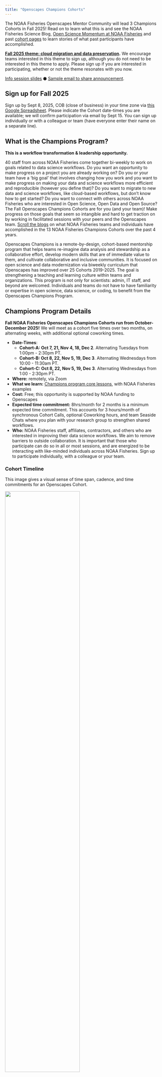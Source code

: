 ```yaml
---
title: "Openscapes Champions Cohorts"
---
```


The NOAA Fisheries Openscapes Mentor Community will lead 3 Champions Cohorts in Fall 2025! Read on to learn what this is and see the NOAA Fisheries Science Blog, [Open Science Momentum at NOAA Fisheries](https://www.fisheries.noaa.gov/science-blog/open-science-momentum-noaa-fisheries) and past [cohort pages](/cohorts) to learn stories of what past participants have accomplished.

[**Fall 2025 theme: cloud migration and data preservation**](https://docs.google.com/presentation/d/1Q6zerBOYfSr-Sw0YTz2JV8OOskjw_0oGOIM2WSMmS84/edit?slide=id.g3720335bad7_1_989#slide=id.g3720335bad7_1_989)**.** We encourage teams interested in this theme to sign up, although you do not need to be interested in this theme to apply. Please sign up if you are interested in participating, whether or not the theme resonates with you now.

[Info session slides](https://docs.google.com/presentation/d/1Q6zerBOYfSr-Sw0YTz2JV8OOskjw_0oGOIM2WSMmS84/edit?slide=id.g3723cbac770_0_0#slide=id.g3723cbac770_0_0) ⬢ [Sample email to share announcement](https://docs.google.com/document/d/1pYiPebka2DXzWOvD1Mqje_GyJs2ykpPRDPO2o_XVUUQ/).

<!-- Signups for Fall 2024 Cohorts are now closed. We will lead 3 more Champions Cohorts in Fall 2025. --->

## **Sign up for Fall 2025**

Sign up by Sept 8, 2025, COB (close of business) in your time zone via [this Google Spreadsheet](https://docs.google.com/spreadsheets/d/1fpMJpReMuAW3W_U7rGSBkM1BgzWdVySLqLec-xoZYUc/). Please indicate the Cohort date-times you are available; we will confirm participation via email by Sept 15. You can sign up individually or with a colleague or team (have everyone enter their name on a separate line).

## What is the Champions Program?

**This is a workflow transformation & leadership opportunity.**

40 staff from across NOAA Fisheries come together bi-weekly to work on goals related to data science workflows. Do you want an opportunity to make progress on a project you are already working on? Do you or your team have a ‘big goal’ that involves changing how you work and you want to make progress on making your data and science workflows more efficient and reproducible (however you define that)? Do you want to migrate to new data and science workflows, like cloud-based workflows, but don’t know how to get started? Do you want to connect with others across NOAA Fisheries who are interested in Open Science, Open Data and Open Source? The Fall Openscapes Champions Cohorts are for you (and your team)! Make progress on those goals that seem so intangible and hard to get traction on by working in facilitated sessions with your peers and the Openscapes team. [Scroll the blogs](blog.qmd#category=champions) on what NOAA Fisheries teams and individuals have accomplished in the 13 NOAA Fisheries Champions Cohorts over the past 4 years.

Openscapes Champions is a remote-by-design, cohort-based mentorship program that helps teams re-imagine data analysis and stewardship as a collaborative effort, develop modern skills that are of immediate value to them, and cultivate collaborative and inclusive communities. It is focused on open science and data modernization via biweekly curriculum that Openscapes has improved over 25 Cohorts 2019-2025. The goal is strengthening a teaching and learning culture within teams and organizations. This program is not only for scientists: admin, IT staff, and beyond are welcomed. Individuals and teams do not have to have familiarity or expertise in open science, data science, or coding, to benefit from the Openscapes Champions Program.

```{=html}
<!--- Through Openscapes cohorts, you focus on your own work with your peers or a team. As the program introduces modern concepts, tooling, and examples from your peers for collaborative open data science, groups focus on where you are and where you want to go together. **Openscapes Champions is "not your traditional training/workshop" because teams:**

-   Have real-world experiential learning: developing psychological safety and habits for implementing change
-   Learn together and get unstuck: Identify and make progress on barriers as Openscapes introduces modern concepts, tooling, and examples from peers
-   Work on what is important to them, often something hard to do. Something they want to change.
--->
```

## Champions Program Details

**Fall NOAA Fisheries Openscapes Champions Cohorts run from October-December 2025!** We will meet as a cohort five times over two months, on alternating weeks, with additional optional coworking times.

-   **Date-Times**:
    -   **Cohort-A: Oct 7, 21, Nov 4, 18, Dec 2**. Alternating Tuesdays from 1:00pm - 2:30pm PT.
    -   **Cohort-B: Oct 8, 22, Nov 5, 19, Dec 3**. Alternating Wednesdays from 10:00 - 11:30am PT.
    -   **Cohort-C: Oct 8, 22, Nov 5, 19, Dec 3**. Alternating Wednesdays from 1:00 - 2:30pm PT.
-   **Where:** remotely, via Zoom
-   **What we learn:** [Champions program core lessons](https://openscapes.github.io/series), with NOAA Fisheries examples
-   **Cost:** Free; this opportunity is supported by NOAA funding to Openscapes
-   **Expected time commitment:** 8hrs/month for 2 months is a minimum expected time commitment. This accounts for 3 hours/month of synchronous Cohort Calls, optional Coworking hours, and team Seaside Chats where you plan with your research group to strengthen shared workflows.
-   **Who:** NOAA Fisheries staff, affiliates, contractors, and others who are interested in improving their data science workflows. We aim to remove barriers to outside collaboration. It is important that those who participate can do so in all or most sessions, and are energized to be interacting with like-minded individuals across NOAA Fisheries. Sign up to participate individually, with a colleague or your team.

### Cohort Timeline

This image gives a visual sense of time span, cadence, and time commitments for an Openscapes Cohort.

![](images/openscapes_cohort-timeline.png){fig-align="center" width="70%"}

## "Ask Us Anything" info sessions

**Are you curious about participating in the Champions Program** and want to learn more? We will host "Ask Us Anything" info sessions on Sept 2 & 3 (details in table below). Anyone is welcome to attend.

**Are you a NMFS Openscapes Mentor or past Champion?** Consider giving a talk at your Center/Regional Office (talk/brown-bag, 5 mins at All Hands…). Please add sessions to [Sign up sheet, 'Talks, AMA Schedule'](https://docs.google.com/spreadsheets/d/1fpMJpReMuAW3W_U7rGSBkM1BgzWdVySLqLec-xoZYUc/edit?gid=1241468325#gid=1241468325) tab and to the NMFS Open Science Google Calendar so others can find them. Here are [slides](https://docs.google.com/presentation/d/1Q6zerBOYfSr-Sw0YTz2JV8OOskjw_0oGOIM2WSMmS84/) introducing the Fall 2025 Champions Program with background information we can all use to present.

**Table.** Center / Office info sessions. To join an info session below, find Google Meet links in this [Google Sheet](https://docs.google.com/spreadsheets/d/1fpMJpReMuAW3W_U7rGSBkM1BgzWdVySLqLec-xoZYUc/edit?gid=1423956583#gid=1423956583) or in the NMFS Open Science Google Calendar.

|  |  |  |  |  |  |
|------------|------------|------------|------------|------------|------------|
| **Date** | **Time** | **Center/Office** | **Event info name / length** | **Mentor/Point person** | **Speaker** |
| 2025-08-07 | 10:00 am ET | SEFSC | All Hands / \<10 min | Carissa Gervasi | Carissa Gervasi |
| 2025-08-20 | 12:30 pm PT | NMFS DGC | Fisheries Monthly Data Governance Meeting | Eli Holmes | Eli Holmes + Julie Lowndes |
| 2025-08-27 | 1:00 pm HST | PIFSC | PIFSC webinar | Amanda Bradford and PIFSC Openscapes Mentors | Amanda Bradford and PIFSC Openscapes Mentors |
| 2025-09-02 | 12:00 pm PT | All NMFS | Openscapes Champions info Q&A / 50 min | Julie Lowndes | Julie Lowndes + Molly Stevens |
| 2025-09-03 | 12:00 pm PT | All NMFS | Openscapes Champions info Q&A / 50 min | Julie Lowndes | Julie Lowndes + TBD |

```{=html}
<!--- ## Attend an "Ask Us Anything" info session

To share about the opportunity, our goal in September is to give a talk at each Center/Regional Office. Here are [slides introducing the Fall 2024 Champions Program](https://docs.google.com/presentation/d/1a_nDKAxpvaWURITBm_HiDvzCd7GLDmb8ooi-d0dRI5I/edit?usp=sharing) with background information we can all use to present.

**Table.** Center / Office info sessions.

**To join an info session below, find Google Meet links in this [Google Sheet](https://docs.google.com/spreadsheets/d/10zTz6i-ZuwnQhCTG63jRku0BtVwgc9e1tqnfGuiyM2c/edit?gid=1423956583#gid=1423956583)** or in the NMFS Open Science Google Calendar.

|            |                           |                   |                                        |                                    |                           |     |
|-----------|-----------|-----------|-----------|-----------|-----------|-----------|
| **Date**   | **Time**                  | **Center/Office** | **Event info name / length**           | **Mentor/Point person**            | **Speaker**               |     |
| 2024-08-29 | 2:30 pm PT                | SWFSC             | SWFSC Openscapes info session / 20 min | Lynn DeWitt, Heather Nicholas      | Eli Holmes, Julie Lowndes |     |
| 2024-09-04 | 9:00 am HT / 12:00 pm PT  | PIFSC             | PIFSC Openscapes Q&A / 50 min          | Amanda Bradford                    | Eli Holmes, Julie Lowndes |     |
| 2024-09-04 | 1:30 pm PT                | NWFSC             | NWFSC Openscapes Q&A / 30 min          | Eli Holmes                         | Eli Holmes, Julie Lowndes |     |
| 2024-09-05 | 11:00 am PT               | All               | NMFS Openscapes Q&A / 50 min           | Eli Holmes                         | Eli Holmes, Julie Lowndes |     |
| 2024-09-05 | 3:00 pm ET / 12:00 pm PT  | SEFSC             | SEFSC Openscapes info session / 50 min | Ana Vaz, Molly Stevens, Adyan Rios | Eli Holmes, Julie Lowndes |     |
| 2024-09-10 | 9:00 am AT / 10:00 am PT  | AFSC              | AFSC Openscapes info session / 45 min  | Eli Holmes                         | Eli Holmes, Julie Lowndes |     |
| 2024-09-12 | 1:00 pm AT / 2:00 pm PT   | AFSC              | AFSC Openscapes info session / 45 min  | Eli Holmes                         | Eli Holmes, Julie Lowndes |     |
| 2024-09-11 | 12:00 pm PT               | All               | NMFS Openscapes Q&A / 50 min           | Eli Holmes                         | Eli Holmes, Julie Lowndes |     |
| 2024-09-13 | 11:00 am AT / 12:00 pm PT | AKRO              | AKRO Openscapes Q&A / 50 min           | Craig Millard                      | Eli Holmes, Julie Lowndes |     |

### How to request a “Why Openscapes” talk & AMA

Want help encouraging your colleagues to sign up? To request a presentation & AMA, select a time from Eli’s calendar and add Julie (julia at openscapes.org) and Stefanie (stefanie at openscapes.org). Eli has cleared Sept 2-14 for giving these presentations.

Please add sessions to [Sign up sheet, 'Talks, AMA Schedule'](https://docs.google.com/spreadsheets/d/10zTz6i-ZuwnQhCTG63jRku0BtVwgc9e1tqnfGuiyM2c/edit?gid=1423956583#gid=1423956583) tab and to the NMFS Open Science Google Calendar so others can find it. Stef will add them to the following table.
 --->
```

## FAQ - Frequently Asked Questions

### What does the "cloud" theme mean for the cohorts? Will the lessons change in any way?

We will be teaching the Champions core lessons and some will be tailored to help people think through what this year’s theme - reimagine data and workflows in the cloud - might mean for their own work. Participants will use the Pathways sheet to take stock of their workflows, and as always we expect and will teach to a wide range of skills and levels of experience with what “cloud” means.

### What is a team?

> How you define 'team' is completely up to you and having one person be in the cohort and using in-between session 'seaside chats' to bring back the information to another group is 100% fine. That is common in the cohorts. In my first Openscapes cohort, I was the only person from my project. My personal goal was to use the Openscapes structure to help a team that I am on figure out how to tackle some off-boarding tasks due to a retirement. During my second cohort, there were 2 team members in the cohort and 2 not in the cohort. We focused on standardizing our data to get ready for our GitHub served data package. For the 3rd cohort I am doing, 2⁄3 of our team is in the cohort as we start to get organized for a major revamp of our report into a reproducible workflow. - **Eli Holmes (NMFS Open Science, NWFSC, NMFS Openscapes)**

Teams do not need to be a formal research group; they can be collaborating in other ways. Team members do not all need to have technical or data interests, but share a curiosity and interest in improving something about how they work.

### What if I don’t have a team?

That’s ok, please sign up! We’ll help you connect with participants who share some of your goals or needs.

### **If a team is participating together, how important is it for them all to be in the same cohort?**

Not too important. Sometimes people feel more 'connected' if they see people they know in the virtual room. The activities during the cohort calls are not by 'team'; they are in random breakout groups. Participants are expected to have ‘Seaside Chats’ together with their teams in the weeks between Cohort Calls. It’s more important that participants are committed to attending all sessions in the time slot they have chosen.

### **Can I sign up if I have participated in a previous Openscapes Champions Cohort?**

Yes. If Cohorts are oversubscribed, this would be discussed by a small selection committee.

See [Frequently Asked Questions](https://openscapes.github.io/series/what-to-expect.html#teams-faqs) on the main Openscapes site for more guidance.

## Stories from past participants

[Open Science Momentum at NOAA Fisheries](https://www.fisheries.noaa.gov/science-blog/open-science-momentum-noaa-fisheries), 2025, by the NMFS Openscapes Mentors.

> "I've already seen Openscapes change how NOAA Fisheries is doing things. There's a national peer network for learning, getting help, sharing tools, fixing things, and innovating. I see this continuing to grow as the community grows and people see what's possible. The emphasis on open, reproducible science will make it easier for partners and the public to engage in our work. Openscapes is contributing momentum to implementing tools that we need to do our jobs better." – **Phoebe Woodworth-Jefcoats, PIFSC**

### Kourtney Burger, Biological Science Technician, SWFSC Acoustic Ecology Lab.

Kourtney participated in a PIFSC-SWFSC Cohort in Fall 2022. She shared her experience in a post for the NOAA Fisheries blog: [Sound Bytes: Championing Open Science](https://www.fisheries.noaa.gov/science-blog/sound-bytes-championing-open-science). In it, Kourtney describes how she transferred a field methods manual from a set of disparate files on Google Drive to a [Quarto web book on GitHub](https://sael-swfsc.github.io/adrift-field-methods/).

> “Seaside Chats with our SAEL team allowed those of us attending the Openscapes workshop to share our newfound knowledge and experience so we could make our science more open. During these sessions, we streamlined our science pathways, documented our methods through GitHub, and had general team strategy discussions.” - **Kourtney Burger, SWFSC**

### Marine Mammal Laboratory (MML) Stock Assessment Report team from AFSC.

Rod Towell, Nancy Young, Tony Orr, Erin Richmond, and Brian Fadely participated in an Openscapes Champions Cohort in Winter 2022 and shared the story of the impact on their reporting and team culture (13-min [recording](https://youtu.be/whC4FyHuVg8) \| [slides](https://docs.google.com/presentation/d/16oScbiL9cXvcUZCpsquc39csq0SbP6vSX3CJ6L4wc7w/) with detailed notes).

> "Learning WITH each other, FROM each and FOR each other" **- Rod Towell, AFSC**

Impetus - SAR process is overwhelming and inefficient.

-   Annual process with overlap between years 
-   Large project: \>400 pages
-   Multiple authors, collaborators, and internal/external reviewers 
-   Version control issues
-   No easy way to track discussions, decisions, ideas for future years
-   No cohesive or formalized on/off-boarding, protocols

MML SAR Team goals

-   Reframe SAR development as a collaborative effort
-   Incorporate new tools but meet staff where they are
-   Maintain consistency with NOAA Fisheries SAR approach

Reflections

-   Motivated team, commitment, endurance, good communication and collaboration 
-   This is a fluid, adaptive and dynamic process
-   Used skills and problem-solving processes learned from Openscapes; the status quo was not acceptable so change was necessary
-   Change is incremental - it doesn't have to happen all at once!
-   Time, energy, commitment -\> Reward!

### A Year of Open Science Community Building at NOAA Fisheries

Lightning talks for the Year of Open Science Culminating Conference, March 21, 2024 ([recording](https://youtu.be/n1VaV8f6qQE) \| [slides](https://docs.google.com/presentation/d/1xR0UyplIJbTJQmog8tx2OKNi6jeK7LvegJq5vai5Y2k/)). Eli Holmes (NOAA Fisheries Open Science), Evan Howell (Director of the Office of Science and Technology), Megsie Siple (Alaska Fisheries Science Center), Amanda Bradford (Pacific Islands Fisheries Science Center), Brian Fadely (Alaska Fisheries Science Center Marine Mammal Stock Assessments), Vivian Matter (Branch Chief of Southeast Fisheries Science Center), Kathryn Doering (Office of Science and Technology), Christine Stawitz (Office of Science and Technology), Carissa Geravsi (Gulf of Mexico Integrated Ecosystem Assessment), Lynn Dewitt (California Current Ecosystem Assessment Team).

## Mentor roles

The growing [NMFS Openscapes Mentor community](/mentors/) — staff from across NOAA Fisheries interested in supporting others with teamwork and open science — will be increasingly involved with Champions Cohorts, and point-people for questions about what is involved and how to sign up. Mentors play different roles during different phases of Champions Cohorts.

**Pre-cohort engagement:** Mentors are empowered to encourage their colleagues to sign up for Openscapes Champions Cohorts. The Openscapes team will support you in **giving a talk at your Center/Regional Office** (talk/brown-bag, 5 mins at All-Hands). When you have something scheduled, please add sessions to [Sign up sheet, 'Talks, AMA Schedule'](https://docs.google.com/spreadsheets/d/1fpMJpReMuAW3W_U7rGSBkM1BgzWdVySLqLec-xoZYUc/edit?gid=1241468325#gid=1241468325) tab and to the NMFS Open Science Google Calendar so others can find them. Here are [slides](https://docs.google.com/presentation/d/1Q6zerBOYfSr-Sw0YTz2JV8OOskjw_0oGOIM2WSMmS84/) introducing the Fall 2025 Champions Program with background information we can all use to present.

**During cohort:** Mentors participate in the Champions Program (in fact, Champions cohorts are scheduled as "takeovers" of regular Mentors calls to be mindful of Mentors' time commitments). Here are several roles where Mentors can contribute:

-   Meta-listeners (role model psychological safety, live notetaking; review [2023 Mentor skills](/mentors/mentor-calls.html) we developed; contribute to 20-min post-cohort debriefs as you can to help surface ideas and set direction (stay in Zoom after the Cohort calls)
-   Content experts (responsive during Cohorts Calls, Seaside Chats, Coworking to help Champions with their goals)
-   Helpers (during Coworking / Seaside Chats, screensharing to fix merge conflicts, add documentation)
-   Participants (learn with your team as a Champion, focus on your work in Seaside Chats and Coworking)
-   Teachers (teaching specific Champions lessons, pre-arranged)

## Selection and how to participate

*This is the 2024 selection process; we will iterate in 2025*

**In 2024, we selected participants for the 3 Cohorts with transparent decision criteria co-designed with the NMFS Mentors** (see below), knowing that with 194 total signups for 120 seats (which is fantastic!), there is no one perfect way to select. Openscapes is about workflows shifts and movement building, and the Champions Program is designed with intentional structure to balance specific roles/boundaries while also being lightweight/reduced process so you all can focus on your science.

Openscapes will remain strict to the 40 participants per Cohort for the 5 synchronous Cohort Calls with no "drop ins" or "shadowing"– this is by design for active engagement (Champions Calls are not webinars where you sit back) and to build psychological safety within the group (being safe to be vulnerable is part of learning). We balance openness with trust building; we share all lessons and slide decks via the [Champions Lesson Series](https://openscapes.github.io/series), but we do not share the call agendas with live notes outside of the Cohort.

**Seaside Chats are the way for people outside the Cohort to participate.** Part of the Champions program design is that participants have “Seaside Chats” in the off-weeks during the 2 months, where they focus on applying what they learned into their own work and include other colleagues or team members. In many cases, not all team members who signed up will be selected to participate in the 5 Cohort Calls. These will be organized and led by the Champions using guidance from Openscapes, and there is no “prework” to attend.

### Decision criteria for 2024 Program

*We will reuse and build on this criteria for the 2025 program.*

We selected the Cohorts with transparent decision criteria that were developed with the Mentors, Eli Holmes, and the Openscapes team.

We prioritized participation by:

-   People who committed to a Cohort date-time by marking "Yes" in the spreadsheet
-   People who have not previously participated in an Openscapes Champions Cohort
-   Strategic Initiative groups: Passive Acoustics (PAM), Active Acoustics (AA), Climate and Fisheries (FDD). Genomics ('omics).
-   Office that has never participated or participated little: OPR, OST, NEFSC, AKRO, GARFO
-   New hires
-   Teams with NOAA staff
-   Caps on count totals across Centers: High: no more than 18 participants per division; Low: if \< 5 signed up for one Center, accept all.

Criteria that did NOT affect selection:

-   People who signed up as individuals or as part of a team were considered equally;
-   Date of signup.

Waitlist decisions:

-   If people declined, we selected people from the waitlist, prioritizing same cohort, same division, not participated before, same team, availability for Cohort date-time.
